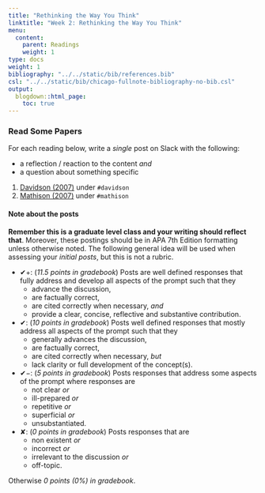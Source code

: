 ```yaml
---
title: "Rethinking the Way You Think"
linktitle: "Week 2: Rethinking the Way You Think"
menu:
  content:
    parent: Readings
    weight: 1
type: docs
weight: 1
bibliography: "../../static/bib/references.bib"
csl: "../../static/bib/chicago-fullnote-bibliography-no-bib.csl"
output:
  blogdown::html_page:
    toc: true
---
```


### Read Some Papers
For each reading below, write a *single* post on Slack with the following:

  - a reflection / reaction to the content *and*
  - a question about something specific

1. [Davidson (2007)](/papers/Week 2/Davison (2007).pdf){target="_blank"} under `#davidson`
2. [Mathison (2007)](/papers/Week 2/Mathison (2007).pdf){target="_blank"} under `#mathison`
  
#### Note about the posts 
**Remember this is a graduate level class and your writing should reflect that**. Moreover, these postings should be in APA 7th Edition formatting unless otherwise noted. The following general idea will be used when assessing your *initial posts*, but this is not a rubric. 

- ✔+: (*11.5 points in gradebook*) Posts are well defined responses that fully address and develop all aspects of the prompt such that they
  + advance the discussion, 
  + are factually correct, 
  + are cited correctly when necessary, *and*
  + provide a clear, concise, reflective and substantive contribution.
- ✔: (*10 points in gradebook*) Posts well defined responses that mostly address all aspects of the prompt such that they
  + generally advances the discussion, 
  + are factually correct, 
  + are cited correctly when necessary, *but*
  + lack clarity or full development of the concept(s). 
- ✔−: (*5 points in gradebook*) Posts responses that address some aspects of the prompt where responses are
  + not clear *or*
  + ill-prepared *or*
  + repetitive *or*
  + superficial *or*
  + unsubstantiated.
- ✘: (*0 points in gradebook*) Posts responses that are
  + non existent *or*
  + incorrect *or*
  + irrelevant to the discussion *or*
  + off-topic.

Otherwise *0 points (0%) in gradebook*.



